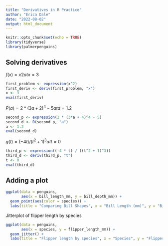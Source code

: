 ```yaml
---
title: "Derivatives in R Practice"
author: "Erica Dale"
date: "2022-08-02"
output: html_document
---
```


```r
knitr::opts_chunk$set(echo = TRUE)
library(tidyverse)
library(palmerpenguins)
```


## Solving derivatives

$f(x) = x2 at x = 3$

```r
first_problem <- expression(x^2)
first_deriv <- deriv(first_problem, "x")
x <- 3
eval(first_deriv)

```

$P(a) = 2 * (3a + 2) ^ 4 - 5  at a = 1.2$

```r
second_p <- expression(2 * (3*a + 4)^4 - 5)
second_d <- D(second_p, "a")
a <- 1.2
eval(second_d)
```

$g(t) = (-4t) / (t^2 + 1)^3 at t=0$

```r
third_p <- expression((-4 * t) / ((t^2 + 1)^3))
third_d <- deriv(third_p, "t")
t <- 0
eval(third_d)
```


## Adding a plot

```r
ggplot(data = penguins, 
       aes(x = bill_length_mm, y = bill_depth_mm)) +
  geom_point(aes(color = species)) +
  labs(title = "Comparing Bill Shapes", x = "Bill Length (mm)", y = "Bill Depth (mm)")
```


Jitterplot of flipper length by species
```r
ggplot(data = penguins,
       aes(x = species, y = flipper_length_mm)) +
  geom_jitter() +
  labs(title = "Flipper length by species", x = "Species", y = "Flipper Length (mm)")
```

